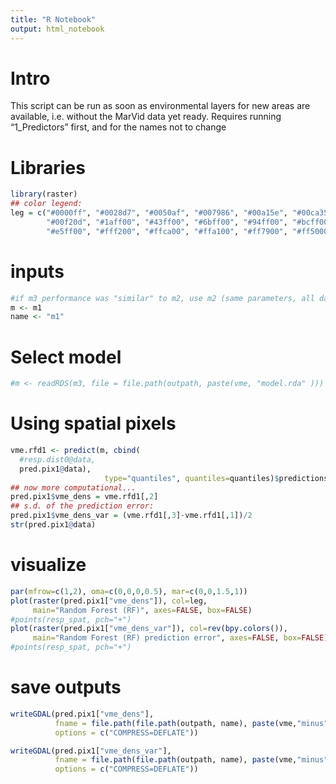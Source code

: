 ```yaml
---
title: "R Notebook"
output: html_notebook
---
```


# Intro

This script can be run as soon as environmental layers for new areas are available, i.e. without the MarVid data yet ready. Requires running "1_Predictors" first, and for the names not to change

# Libraries
```r
library(raster)
## color legend:
leg = c("#0000ff", "#0028d7", "#0050af", "#007986", "#00a15e", "#00ca35", 
        "#00f20d", "#1aff00", "#43ff00", "#6bff00", "#94ff00", "#bcff00", 
        "#e5ff00", "#fff200", "#ffca00", "#ffa100", "#ff7900", "#ff5000", "#ff2800", "#ff0000")
```

# inputs
```r
#if m3 performance was "similar" to m2, use m2 (same parameters, all data)
m <- m1
name <- "m1"
```

# Select model
```r
#m <- readRDS(m3, file = file.path(outpath, paste(vme, "model.rda" )))
```

# Using spatial pixels
```r
vme.rfd1 <- predict(m, cbind(
  #resp.dist0@data, 
  pred.pix1@data), 
                     type="quantiles", quantiles=quantiles)$predictions
## now more computational...
pred.pix1$vme_dens = vme.rfd1[,2]
## s.d. of the prediction error:
pred.pix1$vme_dens_var = (vme.rfd1[,3]-vme.rfd1[,1])/2
str(pred.pix1@data)
```

# visualize
```r
par(mfrow=c(1,2), oma=c(0,0,0,0.5), mar=c(0,0,1.5,1))
plot(raster(pred.pix1["vme_dens"]), col=leg, 
     main="Random Forest (RF)", axes=FALSE, box=FALSE)
#points(resp_spat, pch="+")
plot(raster(pred.pix1["vme_dens_var"]), col=rev(bpy.colors()), 
     main="Random Forest (RF) prediction error", axes=FALSE, box=FALSE)
#points(resp_spat, pch="+")
```

# save outputs
```r
writeGDAL(pred.pix1["vme_dens"],
          fname = file.path(file.path(outpath, name), paste(vme,"minus", paste(remove, collapse=", "), "pred.tif")),
          options = c("COMPRESS=DEFLATE"))

writeGDAL(pred.pix1["vme_dens_var"],
          fname = file.path(file.path(outpath, name), paste(vme,"minus", paste(remove, collapse=", "), "pred var.tif")),
          options = c("COMPRESS=DEFLATE"))

```
